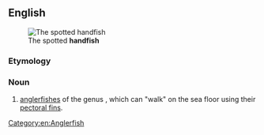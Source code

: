 ==English==
{{wikipedia}}
{{wikispecies|Brachionichthys}}
[[File:CSIRO ScienceImage 10 The Endangered Spotted Handfish.jpg|thumb|The spotted '''handfish''']]

===Etymology===
{{compound|hand|fish|lang=en}}

===Noun===
{{en-noun|handfish|es}}

# [[anglerfish]]es of the genus {{taxlink|Brachionichthys|genus|noshow=1}}, which can "walk" on the sea floor using their [[pectoral fin]]s.

[[Category:en:Anglerfish]]